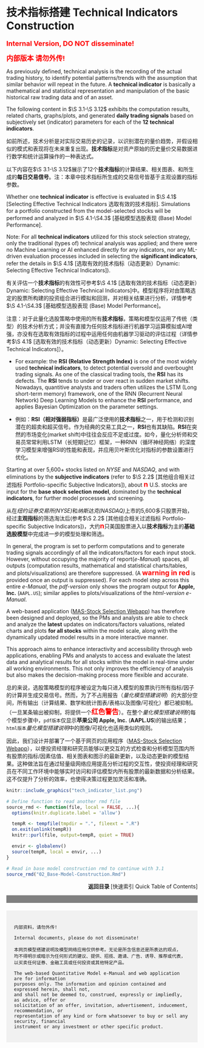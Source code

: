 # 技术指标搭建 Technical Indicators Construction 


<span style="color:red;font-weight:700;font-size:18px">Internal Version, DO NOT disseminate!</span>  
  
<span style="color:red;font-weight:700;font-size:18px">内部版本 请勿外传!</span> 




As previously defined, technical analysis is the recording of the actual trading history, to identify potential patterns/trends with the assumption that similar behavior will repeat in the future. A **technical indicator** is basically a mathematical and statistical representation and manipulation of the basic historical raw trading data and of an asset.   

The following content in $\S 3.1-\S 3.12$ exhibits the computation results, related charts, graphs/plots, and generated **daily trading signals** based on subjectively set (indicator) parameters for each of the **12** **technical indicators**. 

如前所述，技术分析是对实际交易历史的记录，以识别潜在的量价趋势，并假设相似的模式和表现将在未来重复出现。**技术指标**是对资产原始的历史量价交易数据进行数学和统计运算操作的一种表达式。

以下内容在$\S 3.1-\S 3.12$展示了12个**技术指标**的计算结果、相关图表、和所生成的**每日交易信号**。注：本章中技术指标所生成的交易信号皆基于主观设置的指标参数。   

Whether one **technical indicator** is effective is evaluated in $\S 4.1$ [Selecting Effective Technical Indicators 选取有效的技术指标]. Simulations for a portfolio constructed from the model-selected stocks will be performed and analyzed in $\S 4.1-\S4.3$ [基础模型选股表现 (Base) Model Performance].

Note: For all **technical indicators** utilized for this stock selection strategy, only the traditional (types of) technical analysis was applied; and there were no Machine Learning or AI enhanced directly for any indicators, nor any ML-driven evaluation processes included in selecting the **significant indicators**, refer the details in $\S 4.1$  [选取有效的技术指标（动态更新）Dynamic: Selecting Effective Technical Indicators]).    

有关评估一个**技术指标**的有效性可参考$\S 4.1$ [选取有效的技术指标（动态更新）Dynamic: Selecting Effective Technical Indicators]中。模型程序将对由策略选定的股票所构建的投资组合进行模拟和回测，并对相关结果进行分析，详情参考$\S 4.1-\S4.3$ [基础模型选股表现 (Base) Model Performance]。

注意：对于此量化选股策略中使用的所有**技术指标**，策略和模型仅运用了传统（类型）的技术分析方式；并没有直接为任何技术指标进行机器学习运算模拟或AI增强，亦没有在选取有效指标的过程中运用任何由机器学习驱动的评估过程（详情参考$\S 4.1$ [选取有效的技术指标（动态更新）Dynamic: Selecting Effective Technical Indicators]）。

* For example: the **RSI (Relative Strength Index)** is one of the most widely used **technical indicators**, to detect potential oversold and overbought trading signals. As one of the classical trading tools, the **RSI** has its defects. The **RSI** tends to under or over react in sudden market shifts. Nowadays, quantitive analysts and traders often utilizes the LSTM (Long short-term memory) framework, one of the RNN (Recurrent Neural Network) Deep Learning Models to enhance the **RSI** performance, and applies Bayesian Optimization on the parameter settings.  

* 例如：**RSI（相对强弱指标）**是最广泛使用的**技术指标**之一，用于检测和识别潜在的超卖和超买信号。作为经典的交易工具之一，**RSI**也有其缺陷。**RSI**在突然的市场变化(market shift)中往往会反应不足或过度。如今，量化分析师和交易员常常利用LSTM（长短期记忆）框架，一种RNN（循环神经网络）的深度学习模型来增强RSI的性能和表现，并应用贝叶斯优化对指标的参数设置进行优化。  

Starting at over 5,600+ stocks listed on *NYSE* and *NASDAQ*, and with eliminations by the **subjective indicators** (refer to $\S 2.2$ [其他组合相关过滤指标 Portfolio-specific Subjective Indicators]), about <span style="color:red;font-weight:700;font-size:18px">n</span> U.S. stocks are input for the **base stock selection model**, dominated by the **technical indicators**, for further model processes and screening.   

从在*纽约证券交易所(NYSE)*和*纳斯达克(NASDAQ)*上市的5,600多只股票开始，经过**主观指标**的筛选淘汰后(参考$\S 2.2$ [其他组合相关过滤指标 Portfolio-specific Subjective Indicators])，大约<span style="color:red;font-weight:700;font-size:18px">n</span>只美国股票进入以**技术指标**为主的**基础选股模型**中完成进一步的模型处理和筛选。

In general, the program is set to perform computations and to generate trading signals accordingly of all the indicators/factors for each input stock. However, without occupying the majority of report(*e-Manual*) spaces, all outputs (computation results, mathematical and statistical charts/tables, and plots/visualizations) are therefore suppressed. (A <span style="color:red;font-weight:700;font-size:18px">warning in red</span> is provided once an output is suppressed). For each model step across this entire *e-Manual*, the *pdf-version*  only shows the program output for **Apple, Inc.** (`AAPL.US`); similar applies to plots/visualizations of the *html-version* *e-Manual*.

A web-based application ([MAS-Stock Selection Webapp](https://webapp.multi-asset-strategy.cn)) has therefore been designed and deployed, so the PMs and analysts are able to check and analyze the **latest** updates on indicators/factors valuations, related charts and plots **for all stocks** within the model scale, along with the dynamically updated model results in a more interactive manner.  

This approach aims to enhance interactivity and accessibility through web applications, enabling PMs and analysts to access and evaluate the latest data and analytical results for all stocks within the model in real-time under all working environments. This not only improves the efficiency of analysis but also makes the decision-making process more flexible and accurate.

总的来说，选股策略模型的程序被设定为每只进入模型的股票执行所有指标/因子的计算并生成交易信号。然而，为了不占用报告（*量化模型搭建说明*）的大部分空间，所有输出（计算结果、数学和统计图表/表格以及图像/可视化）都已被抑制。（一旦某条输出被抑制，将提供一个<span style="color:red;font-weight:700;font-size:18px">红色警告</span>）。在整个*量化模型搭建说明*的每个模型步骤中，`pdf版本`仅显示**苹果公司 Apple, Inc.** (**AAPL.US**)的输出结果；`html版本`*量化模型搭建说明*中的图像/可视化也适用类似的规则。

因此，我们设计并部署了一个基于网页的应用程序（[MAS-Stock Selection Webapp](https://webapp.multi-asset-strategy.cn)），以便投资经理和研究员能够以更交互的方式检查和分析模型范围内所有股票的指标/因素估值、相关图表和图示的最新更新，以及动态更新的模型结果。这种做法旨在通过轻量级网络应用提高分析过程的交互性，使投资经理和研究员在不同工作环境中能够实时访问和评估模型内所有股票的最新数据和分析结果。这不仅提升了分析的效率，也使得决策过程更加灵活和准确。

```r
knitr::include_graphics("tech_indicator_list.png")
```

```r
# Define function to read another rmd file
source_rmd <- function(file, local = FALSE, ...){
  options(knitr.duplicate.label = 'allow')

  tempR <- tempfile(tmpdir = ".", fileext = ".R")
  on.exit(unlink(tempR))
  knitr::purl(file, output=tempR, quiet = TRUE)

  envir <- globalenv()
  source(tempR, local = envir, ...)
}
```

```r
# Read in base model construction rmd to continue with 3.1
source_rmd("02_Base-Model-Construction.Rmd")
```




<div style="text-align: right;">
**返回目录  **[快速索引 Quick Table of Contents] 
</div>




<!-- Disclaimer section with a gray bar -->
<div style="width: 100%; height: 20px; background-color: grey;"></div>

<!-- Disclaimer Text -->
<div style="padding: 20px; margin-top: 20px; background-color: #f1f1f1;">
    内部资料，请勿外传! 

    Internal documents, please do not disseminate! 

    本网页模型搭建说明及模型网络应用仅供参考。无论是所含信息还是所表达的观点，
    均不得明示或暗示为任何形式的建议、提供、招揽、邀请、广告、诱导、推荐或代表，
    以买卖任何证券、金融工具或任何投资或其他特定产品。

    The web-based Quantitative Model e-Manual and web application are for information
    purposes only. The information and opinion contained and expressed herein, shall not,
    and shall not be deemed to, construed, expressly or impliedly, as advice, offer or
    solicitation of an offer, invitation, advertisement, inducement, recommendation, or
    representation of any kind or form whatsoever to buy or sell any security, financial
    instrument or any investment or other specific product.
</div>








